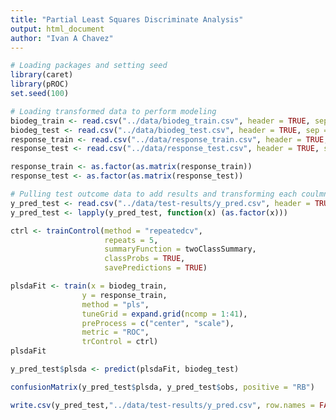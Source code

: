 ```yaml
---
title: "Partial Least Squares Discriminate Analysis"
output: html_document
author: "Ivan A Chavez"
---
```


```r
# Loading packages and setting seed
library(caret)
library(pROC)
set.seed(100)
```


```r
# Loading transformed data to perform modeling
biodeg_train <- read.csv("../data/biodeg_train.csv", header = TRUE, sep = ",")
biodeg_test <- read.csv("../data/biodeg_test.csv", header = TRUE, sep = ",")
response_train <- read.csv("../data/response_train.csv", header = TRUE, sep = ",")
response_test <- read.csv("../data/response_test.csv", header = TRUE, sep = ",")

response_train <- as.factor(as.matrix(response_train))
response_test <- as.factor(as.matrix(response_test))

# Pulling test outcome data to add results and transforming each coulmn to a factor
y_pred_test <- read.csv("../data/test-results/y_pred.csv", header = TRUE, sep = ",")
y_pred_test <- lapply(y_pred_test, function(x) (as.factor(x)))

```

```r
ctrl <- trainControl(method = "repeatedcv",
                     repeats = 5,
                     summaryFunction = twoClassSummary,
                     classProbs = TRUE,
                     savePredictions = TRUE)

plsdaFit <- train(x = biodeg_train,
                y = response_train,
                method = "pls",
                tuneGrid = expand.grid(ncomp = 1:41),
                preProcess = c("center", "scale"),
                metric = "ROC",
                trControl = ctrl)
plsdaFit

y_pred_test$plsda <- predict(plsdaFit, biodeg_test)

confusionMatrix(y_pred_test$plsda, y_pred_test$obs, positive = "RB")
```

```r

write.csv(y_pred_test,"../data/test-results/y_pred.csv", row.names = FALSE)
```

